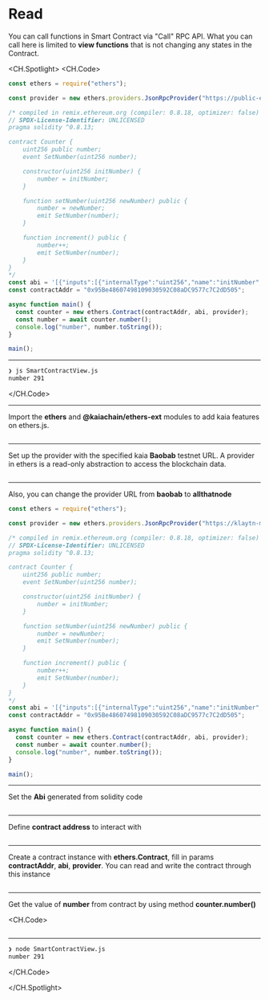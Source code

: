 # Read

You can call functions in Smart Contract via "Call" RPC API. What you can call here is limited to **view functions** that is not changing any states in the Contract.

<CH.Spotlight>
<CH.Code>

```js SmartContractView.js
const ethers = require("ethers");

const provider = new ethers.providers.JsonRpcProvider("https://public-en-baobab.klaytn.net");

/* compiled in remix.ethereum.org (compiler: 0.8.18, optimizer: false)
// SPDX-License-Identifier: UNLICENSED
pragma solidity ^0.8.13;

contract Counter {
    uint256 public number;
    event SetNumber(uint256 number);

    constructor(uint256 initNumber) {
        number = initNumber;
    }

    function setNumber(uint256 newNumber) public {
        number = newNumber;
        emit SetNumber(number);
    }

    function increment() public {
        number++;
        emit SetNumber(number);
    }
}
*/
const abi = '[{"inputs":[{"internalType":"uint256","name":"initNumber","type":"uint256"}],"stateMutability":"nonpayable","type":"constructor"},{"anonymous":false,"inputs":[{"indexed":false,"internalType":"uint256","name":"number","type":"uint256"}],"name":"SetNumber","type":"event"},{"inputs":[],"name":"increment","outputs":[],"stateMutability":"nonpayable","type":"function"},{"inputs":[],"name":"number","outputs":[{"internalType":"uint256","name":"","type":"uint256"}],"stateMutability":"view","type":"function"},{"inputs":[{"internalType":"uint256","name":"newNumber","type":"uint256"}],"name":"setNumber","outputs":[],"stateMutability":"nonpayable","type":"function"}]';
const contractAddr = "0x95Be48607498109030592C08aDC9577c7C2dD505";

async function main() {
  const counter = new ethers.Contract(contractAddr, abi, provider);
  const number = await counter.number();
  console.log("number", number.toString());
}

main();
```

---

```zsh output
❯ js SmartContractView.js
number 291
```

</CH.Code>

---

Import the **ethers** and **@kaiachain/ethers-ext** modules to add kaia features on ethers.js.

```js SmartContractView.js focus=1

```

---

Set up the provider with the specified kaia **Baobab** testnet URL. A provider in ethers is a read-only abstraction to access the blockchain data.

```js SmartContractView.js focus=3

```

---

Also, you can change the provider URL from **baobab** to **allthatnode**

```js SmartContractView.js focus=3
const ethers = require("ethers");

const provider = new ethers.providers.JsonRpcProvider("https://klaytn-mainnet-rpc.allthatnode.com:8551");

/* compiled in remix.ethereum.org (compiler: 0.8.18, optimizer: false)
// SPDX-License-Identifier: UNLICENSED
pragma solidity ^0.8.13;

contract Counter {
    uint256 public number;
    event SetNumber(uint256 number);

    constructor(uint256 initNumber) {
        number = initNumber;
    }

    function setNumber(uint256 newNumber) public {
        number = newNumber;
        emit SetNumber(number);
    }

    function increment() public {
        number++;
        emit SetNumber(number);
    }
}
*/
const abi = '[{"inputs":[{"internalType":"uint256","name":"initNumber","type":"uint256"}],"stateMutability":"nonpayable","type":"constructor"},{"anonymous":false,"inputs":[{"indexed":false,"internalType":"uint256","name":"number","type":"uint256"}],"name":"SetNumber","type":"event"},{"inputs":[],"name":"increment","outputs":[],"stateMutability":"nonpayable","type":"function"},{"inputs":[],"name":"number","outputs":[{"internalType":"uint256","name":"","type":"uint256"}],"stateMutability":"view","type":"function"},{"inputs":[{"internalType":"uint256","name":"newNumber","type":"uint256"}],"name":"setNumber","outputs":[],"stateMutability":"nonpayable","type":"function"}]';
const contractAddr = "0x95Be48607498109030592C08aDC9577c7C2dD505";

async function main() {
  const counter = new ethers.Contract(contractAddr, abi, provider);
  const number = await counter.number();
  console.log("number", number.toString());
}

main();
```

---

Set the **Abi** generated from solidity code

```js SmartContractView.js focus=28

```

---

Define **contract address** to interact with

```js SmartContractView.js focus=29

```

---

Create a contract instance with **ethers.Contract**, fill in params **contractAddr**, **abi**, **provider**. You can read and write the contract through this instance

```js SmartContractView.js focus=32

```

---

Get the value of **number** from contract by using method **counter.number()**

<CH.Code>
```js SmartContractView.js focus=33:34

````
---
```zsh output
❯ node SmartContractView.js
number 291
````

</CH.Code>

</CH.Spotlight>
